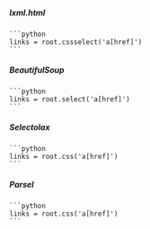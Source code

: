 ::: {.panel-tabset}

##### lxml.html

    ```python
    links = root.cssselect('a[href]')
    ```
##### BeautifulSoup

    ```python
    links = root.select('a[href]')
    ```
##### Selectolax

    ```python
    links = root.css('a[href]')
    ```
##### Parsel

    ```python
    links = root.css('a[href]')
    ```
:::